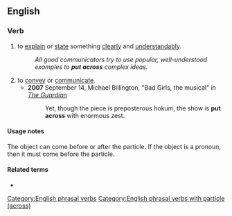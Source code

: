 ==English==

===Verb===
{{en-verb|put<,,put> across}}

# to [[explain]] or [[state]] something [[clearly]] and [[understandably]].
#: ''All good communicators try to use popular, well-understood examples to '''put across''' complex ideas.''
# to [[convey]] or [[communicate]].
#* '''2007''' September 14, Michael Billington, "Bad Girls, the musical" in ''[[w:The Guardian|The Guardian]]''
#*: Yet, though the piece is preposterous hokum, the show is '''put across''' with enormous zest.

====Usage notes====
The object can come before or after the particle. If the object is a pronoun, then it must come before the particle.

====Related terms====
* {{l|en|put oneself across}}

[[Category:English phrasal verbs]]
[[Category:English phrasal verbs with particle (across)]]